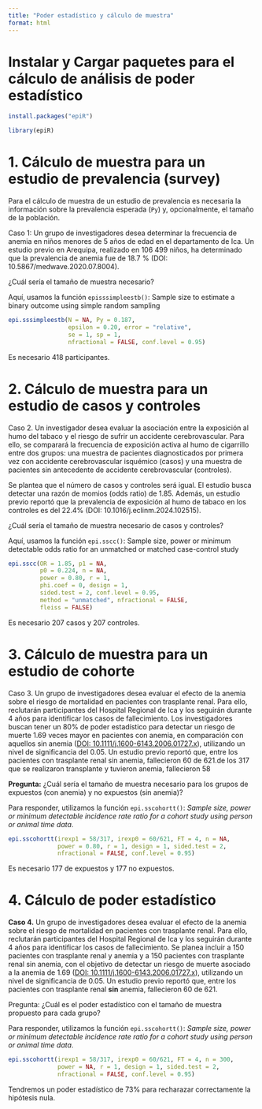 ---
title: "Poder estadístico y cálculo de muestra"
format: html
---

# Instalar y Cargar paquetes para el cálculo de análisis de poder estadístico

```{r}
install.packages("epiR")
```

```{r}
library(epiR)
```

# 1. Cálculo de muestra para un estudio de prevalencia (survey)

Para el cálculo de muestra de un estudio de prevalencia es necesaria la información sobre la prevalencia esperada (`Py`) y, opcionalmente, el tamaño de la población.

Caso 1: Un grupo de investigadores desea determinar la frecuencia de anemia en niños menores de 5 años de edad en el departamento de Ica. Un estudio previo en Arequipa, realizado en 106 499 niños, ha determinado que la prevalencia de anemia fue de 18.7 % (DOI: 10.5867/medwave.2020.07.8004).

¿Cuál sería el tamaño de muestra necesario?

Aquí, usamos la función `episssimpleestb()`: Sample size to estimate a binary outcome using simple random sampling

```{r}
epi.sssimpleestb(N = NA, Py = 0.187, 
                 epsilon = 0.20, error = "relative", 
                 se = 1, sp = 1, 
                 nfractional = FALSE, conf.level = 0.95)
```

Es necesario 418 participantes.

# 2. Cálculo de muestra para un estudio de casos y controles

Caso 2. Un investigador desea evaluar la asociación entre la exposición al humo del tabaco y el riesgo de sufrir un accidente cerebrovascular. Para ello, se comparará la frecuencia de exposición activa al humo de cigarrillo entre dos grupos: una muestra de pacientes diagnosticados por primera vez con accidente cerebrovascular isquémico (casos) y una muestra de pacientes sin antecedente de accidente cerebrovascular (controles).

Se plantea que el número de casos y controles será igual. El estudio busca detectar una razón de momios (odds ratio) de 1.85. Además, un estudio previo reportó que la prevalencia de exposición al humo de tabaco en los controles es del 22.4% (DOI: 10.1016/j.eclinm.2024.102515).

¿Cuál sería el tamaño de muestra necesario de casos y controles?

Aquí, usamos la función `epi.sscc()`: Sample size, power or minimum detectable odds ratio for an unmatched or matched case-control study

```{r}
epi.sscc(OR = 1.85, p1 = NA, 
         p0 = 0.224, n = NA, 
         power = 0.80, r = 1, 
         phi.coef = 0, design = 1, 
         sided.test = 2, conf.level = 0.95, 
         method = "unmatched", nfractional = FALSE, 
         fleiss = FALSE)
```

Es necesario 207 casos y 207 controles.

# 3. Cálculo de muestra para un estudio de cohorte

Caso 3. Un grupo de investigadores desea evaluar el efecto de la anemia sobre el riesgo de mortalidad en pacientes con trasplante renal. Para ello, reclutarán participantes del Hospital Regional de Ica y los seguirán durante 4 años para identificar los casos de fallecimiento. Los investigadores buscan tener un 80% de poder estadístico para detectar un riesgo de muerte 1.69 veces mayor en pacientes con anemia, en comparación con aquellos sin anemia ([DOI: 10.1111/j.1600-6143.2006.01727.x](https://doi.org/10.1111/j.1600-6143.2006.01727.x)), utilizando un nivel de significancia del 0.05. Un estudio previo reportó que, entre los pacientes con trasplante renal sin anemia, fallecieron 60 de 621.de los 317 que se realizaron transplante y tuvieron anemia, fallecieron 58

**Pregunta:** ¿Cuál sería el tamaño de muestra necesario para los grupos de expuestos (con anemia) y no expuestos (sin anemia)?

Para responder, utilizamos la función `epi.sscohortt()`: *Sample size, power or minimum detectable incidence rate ratio for a cohort study using person or animal time data*.

```{r}
epi.sscohortt(irexp1 = 58/317, irexp0 = 60/621, FT = 4, n = NA, 
              power = 0.80, r = 1, design = 1, sided.test = 2, 
              nfractional = FALSE, conf.level = 0.95)
```

Es necesario 177 de expuestos y 177 no expuestos.

# 4. Cálculo de poder estadístico

**Caso 4.** Un grupo de investigadores desea evaluar el efecto de la anemia sobre el riesgo de mortalidad en pacientes con trasplante renal. Para ello, reclutarán participantes del Hospital Regional de Ica y los seguirán durante 4 años para identificar los casos de fallecimiento. Se planea incluir a 150 pacientes con trasplante renal y anemia y a 150 pacientes con trasplante renal sin anemia, con el objetivo de detectar un riesgo de muerte asociado a la anemia de 1.69 ([DOI: 10.1111/j.1600-6143.2006.01727.x](https://doi.org/10.1111/j.1600-6143.2006.01727.x)), utilizando un nivel de significancia de 0.05. Un estudio previo reportó que, entre los pacientes con trasplante renal **sin** anemia, fallecieron 60 de 621.

Pregunta: ¿Cuál es el poder estadístico con el tamaño de muestra propuesto para cada grupo?

Para responder, utilizamos la función `epi.sscohortt()`: *Sample size, power or minimum detectable incidence rate ratio for a cohort study using person or animal time data*.

```{r}
epi.sscohortt(irexp1 = 58/317, irexp0 = 60/621, FT = 4, n = 300, 
              power = NA, r = 1, design = 1, sided.test = 2, 
              nfractional = FALSE, conf.level = 0.95)
```

Tendremos un poder estadístico de 73% para recharazar correctamente la hipótesis nula.
